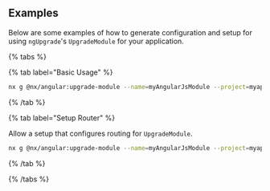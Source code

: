 ## Examples

Below are some examples of how to generate configuration and setup for using `ngUpgrade`'s `UpgradeModule` for your application.

{% tabs %}

{% tab label="Basic Usage" %}

```bash
nx g @nx/angular:upgrade-module --name=myAngularJsModule --project=myapp
```

{% /tab %}

{% tab label="Setup Router" %}

Allow a setup that configures routing for `UpgradeModule`.

```bash
nx g @nx/angular:upgrade-module --name=myAngularJsModule --project=myapp --router=true
```

{% /tab %}

{% /tabs %}
